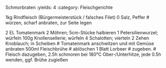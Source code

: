 Schmorbraten
:yields: 4
:category: Fleischgerichte

1kg Rindfleisch (Bürgermeisterstück / falsches Filet)
0 Salz, Peffer
# würzen, scharf anbraten, zur Seite legen

2 EL Tomatenmark
2 Möhren; 5cm-Stücke halbieren
1 Petersilienwurzel; würfeln
100g  Knollensellerie; würfeln
4 Schalotten; vierteln
2 Zehen Knoblauch; in Scheiben
# Tomatenmark anschwitzen und mit Gemüse anbraten
500ml Fleischbrühe
# ablöschen
1 Blatt Lorbeer
# zugeben.
# Fleisch dazugeben, 2.5h schmoren bei 180°C Ober-/Unterhitze, jede 0.5h wenden, ggf. Brühe zugießen

